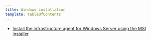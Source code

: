 ```yaml
---
title: Windows installation
template: tableOfContents
---
```


* [Install the infrastructure agent for Windows Server using the MSI installer](/docs/infrastructure/install-infrastructure-agent/windows-installation/install-infrastructure-agent-windows-server-using-msi-installer)
